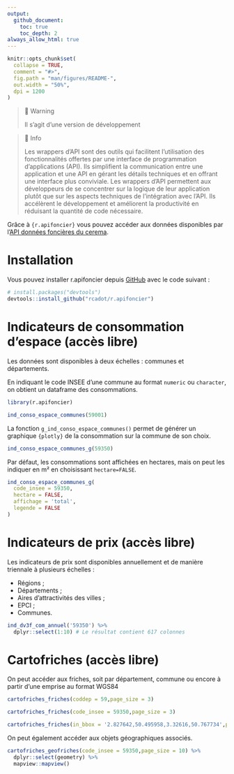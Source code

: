 ```yaml
---
output:
  github_document:
    toc: true
    toc_depth: 2
always_allow_html: true
---
```


<!-- README.md is generated from README.Rmd. Please edit that file -->

```r
knitr::opts_chunk$set(
  collapse = TRUE,
  comment = "#>",
  fig.path = "man/figures/README-",
  out.width = "50%",
  dpi = 1200
)
```


> 🚧 Warning
>
> Il s'agit d'une version de développement


> 📘 Info
>
> Les wrappers d'API sont des outils qui facilitent l'utilisation des fonctionnalités offertes par une interface de programmation d'applications (API). Ils simplifient la communication entre une application et une API en gérant les détails techniques et en offrant une interface plus conviviale. Les wrappers d'API permettent aux développeurs de se concentrer sur la logique de leur application plutôt que sur les aspects techniques de l'intégration avec l'API. Ils accélèrent le développement et améliorent la productivité en réduisant la quantité de code nécessaire.


Grâce à `{r.apifoncier}` vous pouvez accéder aux données disponibles par l'[API données foncières du cerema](https://apidf-preprod.cerema.fr/swagger/).


# Installation

Vous pouvez installer r.apifoncier depuis [GitHub](https://github.com/) avec le code suivant :

``` r
# install.packages("devtools")
devtools::install_github("rcadot/r.apifoncier")
```

# Indicateurs de consommation d'espace (accès libre)

Les données sont disponibles à deux échelles : communes et départements.

En indiquant le code INSEE d'une commune au format `numeric` ou `character`, on obtient un dataframe des consommations.

```r
library(r.apifoncier)

ind_conso_espace_communes(59001)
```

La fonction `g_ind_conso_espace_communes()` permet de générer un graphique `{plotly}` de la consommation sur la commune de son choix.

```r
ind_conso_espace_communes_g(59350)
```


Par défaut, les consommations sont affichées en hectares, mais on peut les indiquer en m² en choisissant `hectare=FALSE`.

```r
ind_conso_espace_communes_g(
  code_insee = 59350,
  hectare = FALSE,
  affichage = 'total',
  legende = FALSE
)
```


# Indicateurs de prix (accès libre)

Les indicateurs de prix sont disponibles annuellement et de manière triennale à plusieurs échelles :

- Régions ;
- Départements ;
- Aires d'attractivités des villes ;
- EPCI ; 
- Communes.

```r
ind_dv3f_com_annuel('59350') %>% 
  dplyr::select(1:10) # Le résultat contient 617 colonnes
```

# Cartofriches (accès libre)

On peut accéder aux friches, soit par département, commune ou encore à partir d'une emprise au format WGS84

```r
cartofriches_friches(coddep = 59,page_size = 3)
```


```r
cartofriches_friches(code_insee = 59350,page_size = 3)
```


```r
cartofriches_friches(in_bbox = '2.827642,50.495958,3.32616,50.767734',page_size = 2)
```

On peut également accéder aux objets géographiques associés.

```r
cartofriches_geofriches(code_insee = 59350,page_size = 10) %>% 
  dplyr::select(geometry) %>% 
  mapview::mapview()
```

